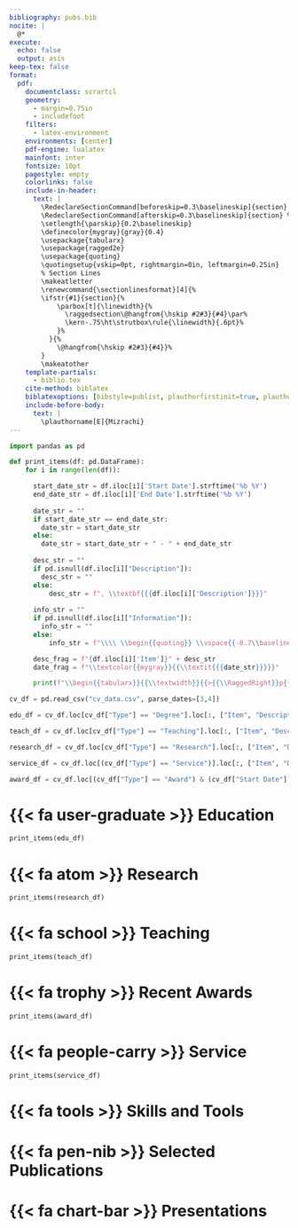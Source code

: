 ```yaml
---
bibliography: pubs.bib
nocite: |
  @*
execute:
  echo: false
  output: asis
keep-tex: false
format: 
  pdf:
    documentclass: scrartcl
    geometry:
      - margin=0.75in
      - includefoot
    filters:
      - latex-environment
    environments: [center]
    pdf-engine: lualatex
    mainfont: inter
    fontsize: 10pt
    pagestyle: empty
    colorlinks: false
    include-in-header:
      text: |
        \RedeclareSectionCommand[beforeskip=0.3\baselineskip]{section} % Less space before section heading
        \RedeclareSectionCommand[afterskip=0.3\baselineskip]{section} % Less space after section heading
        \setlength{\parskip}{0.2\baselineskip}
        \definecolor{mygray}{gray}{0.4}
        \usepackage{tabularx}
        \usepackage{ragged2e}
        \usepackage{quoting}
        \quotingsetup{vskip=0pt, rightmargin=0in, leftmargin=0.25in}
        % Section Lines
        \makeatletter
        \renewcommand{\sectionlinesformat}[4]{%
        \ifstr{#1}{section}{%
            \parbox[t]{\linewidth}{%
              \raggedsection\@hangfrom{\hskip #2#3}{#4}\par%
              \kern-.75\ht\strutbox\rule{\linewidth}{.6pt}%
            }%
          }{%
            \@hangfrom{\hskip #2#3}{#4}}% 
        }
        \makeatother
    template-partials:
      - biblio.tex
    cite-method: biblatex
    biblatexoptions: [bibstyle=publist, plauthorfirstinit=true, plauthorhandling=highlight, plnumbering=none, hlyear=true, marginyear=false, linktitles=all, doi=false, url=false, isbn=false, eprint=false]
    include-before-body:
      text: |
        \plauthorname[E]{Mizrachi}
---
```


```python
import pandas as pd

def print_items(df: pd.DataFrame):
    for i in range(len(df)):

      start_date_str = df.iloc[i]['Start Date'].strftime('%b %Y')
      end_date_str = df.iloc[i]['End Date'].strftime('%b %Y')
      
      date_str = ""
      if start_date_str == end_date_str:
        date_str = start_date_str
      else:
        date_str = start_date_str + " - " + end_date_str
      
      desc_str = ""
      if pd.isnull(df.iloc[i]["Description"]):
        desc_str = ""
      else:
          desc_str = f", \\textbf{{{df.iloc[i]['Description']}}}"
      
      info_str = ""
      if pd.isnull(df.iloc[i]["Information"]):
        info_str = ""
      else:
          info_str = f"\\\\ \\begin{{quoting}} \\vspace{{-0.7\\baselineskip}} {df.iloc[i]['Information']} \\vspace{{-\\baselineskip}} \\end{{quoting}}"

      desc_frag = f"{df.iloc[i]['Item']}" + desc_str
      date_frag = f"\\textcolor{{mygray}}{{\\textit{{{date_str}}}}}"

      print(f"\\begin{{tabularx}}{{\\textwidth}}{{>{{\\RaggedRight}}p{{0.75\\textwidth}}  >{{\\RaggedLeft}}p{{0.21\\textwidth}}}} {desc_frag} & {date_frag} {info_str} \end{{tabularx}} \n")

cv_df = pd.read_csv("cv_data.csv", parse_dates=[3,4])

edu_df = cv_df.loc[cv_df["Type"] == "Degree"].loc[:, ["Item", "Description", "Start Date", "End Date", "Information"]]

teach_df = cv_df.loc[cv_df["Type"] == "Teaching"].loc[:, ["Item", "Description", "Start Date", "End Date", "Information"]]

research_df = cv_df.loc[cv_df["Type"] == "Research"].loc[:, ["Item", "Description", "Start Date", "End Date", "Information"]]

service_df = cv_df.loc[(cv_df["Type"] == "Service")].loc[:, ["Item", "Description", "Start Date", "End Date", "Information"]]

award_df = cv_df.loc[(cv_df["Type"] == "Award") & (cv_df["Start Date"] > "2017-01-01")].loc[:, ["Item", "Description", "Start Date", "End Date", "Information"]]
```

```{=tex}
\begin{center}
\begin{LARGE}\textbf{Eli Mizrachi}\end{LARGE}

\begin{small}they/them/theirs | PhD Candidate | Physics | \href{mailto:emiz@umd.edu}{\faEnvelope} \href{https://github.com/e-miz}{\faGithub}\end{small}
\end{center}
```

# {{< fa user-graduate >}} Education

```python
print_items(edu_df)
```

# {{< fa atom >}} Research

```python
print_items(research_df)
```

# {{< fa school >}} Teaching

```python
print_items(teach_df)
```

# {{< fa trophy >}} Recent Awards

```python
print_items(award_df)
```

# {{< fa people-carry >}} Service

```python
print_items(service_df)
```

# {{< fa tools >}} Skills and Tools

```{=tex}
\begin{tabularx}{\textwidth}{>{\Centering}p{0.10\textwidth} >{\Centering}X >{\Centering}X >{\Centering}p{0.45\textwidth}} 
 & \textbf{Languages} & \textbf{Software} & \textbf{Hardware} 
\end{tabularx}
\begin{tabularx}{\textwidth}{>{\RaggedRight}p{0.10\textwidth} >{\RaggedRight}X >{\RaggedRight}X >{\RaggedRight}p{0.45\textwidth}} 
\faStar\faStar\faStar\faStar                   & Markdown, Python   &  OnShape, Notion, VS Code   & Cryogenic, High Purity, High Vacuum Systems \\
\faStar\faStar\faStar\faStar[regular]          & Spanish            &  SolidWorks, Git            & Orbital Welder, Drill Press \\
\faStar\faStar\faStar[regular]\faStar[regular] & C++, LaTeX         &  COMSOL                     & Milling Machine, Lathe, Belt Sander, Bench Grinder \\
\end{tabularx}
```

# {{< fa pen-nib >}} Selected Publications

```{=tex}
\newrefcontext[sorting=ddt]
\printbibliography[heading=none, keyword={mypublication}, keyword={selectedworks}]
\endrefcontext
```
# {{< fa chart-bar >}} Presentations

```{=tex}
\newrefcontext[sorting=ddt]
\printbibliography[heading=none, keyword={mypresentation}, keyword={selectedworks}]
\endrefcontext
```